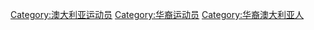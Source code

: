 [[Category:澳大利亚运动员|Category:澳大利亚运动员]]
[[Category:华裔运动员|Category:华裔运动员]]
[[Category:华裔澳大利亚人‎|Category:华裔澳大利亚人‎]]